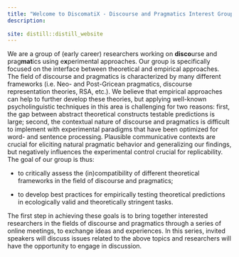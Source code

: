 ```yaml
---
title: "Welcome to DiscomatiX - Discourse and Pragmatics Interest Group!"
description:
  
site: distill::distill_website
---
```

We are a group of (early career) researchers working on **disco**urse and prag**mat**ics using e**x**perimental approaches. Our group is specifically focused on the interface between theoretical and empirical approaches. The field of discourse and pragmatics is characterized by many different frameworks (i.e. Neo- and Post-Gricean pragmatics, discourse representation theories, RSA, etc.). We believe that empirical approaches can help to further develop these theories, but applying well-known psycholinguistic techniques in this area is challenging for two reasons: first, the gap between abstract theoretical constructs testable predictions is large; second, the contextual nature of discourse and pragmatics is difficult to implement with experimental paradigms that have been optimized for word- and sentence processing. Plausible communicative contexts are crucial for eliciting natural pragmatic behavior and generalizing our findings, but negatively influences the experimental control crucial for replicability. The goal of our group is thus:

* to critically assess the (in)compatibility of different theoretical frameworks in the field of discourse and pragmatics;

* to develop best practices for empirically testing theoretical predictions in ecologically valid and theoretically stringent tasks.

The first step in achieving these goals is to bring together interested researchers in the fields of discourse and pragmatics through a series of online meetings, to exchange ideas and experiences. In this series, invited speakers will discuss issues related to the above topics and researchers will have the opportunity to engage in discussion.
